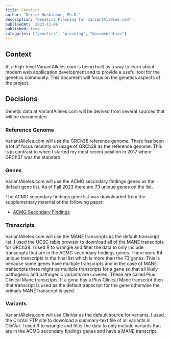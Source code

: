 ```yaml
---
title: Genetics
author: "Derick Hoskinson, Ph.D."
description: "Genetics Planning for VariantAlleles.com"
publisedAt: '2023-11-06'
published: true
categories: ["genetics", "planning", "documentation"]
---
```


## Context

At a high-level VariantAlleles.com is being built as a way to learn about modern web appllication development and to provide a useful tool for the genetics community. This document will focus on the genetics aspects of the project.

## Decisions

Genetic data at VariantAlleles.com will be derived from several sources that will be documented.

### Reference Genome

VariantAlleles.com will use the GRCh38 reference genome. There has been a lot of focus recently on usage of GRCh38 as the reference genome. This is in contrast to when I started my most recent position in 2017 where GRCh37 was the standard.

### Genes

VariantAlleles.com will use the ACMG secondary findings genes as the default gene list. As of Fall 2023 there are 73 unique genes on the list.

The ACMG secondary findings gene list was downloaded from the supplementary material of the following paper:

- [ACMG Secondary Findings](https://pubmed.ncbi.nlm.nih.gov/34012068/)

### Transcripts

VariantAlleles.com will use the MANE transcripts as the default transcript list. I used the UCSC table browser to download all of the MANE transcripts for GRCh38. I used R to wrangle and filter the data to only include transcripts that are in the ACMG secondary findings genes. There were 84 unique transcripts in the final list which is more than the 73 genes. This is because some genes have multiple transcripts and in the case of MANE transcripts there might be multiple transcripts for a gene so that all likely pathogenic and pathogenic variants are covered. These are called Plus Clinical Mane transcripts. If a gene has a Plus Clinical Mane transcript then that transcript is used as the default transcript for the gene otherwise the primary MANE transcript is used.

### Variants

VariantAlleles.com will use ClinVar as the default source for variants. I used the ClinVar FTP site to download a summary-text file of all variants in ClinVar. I used R to wrangle and filter the data to only include variants that are in the ACMG secondary findings genes and have a MANE transcript.
